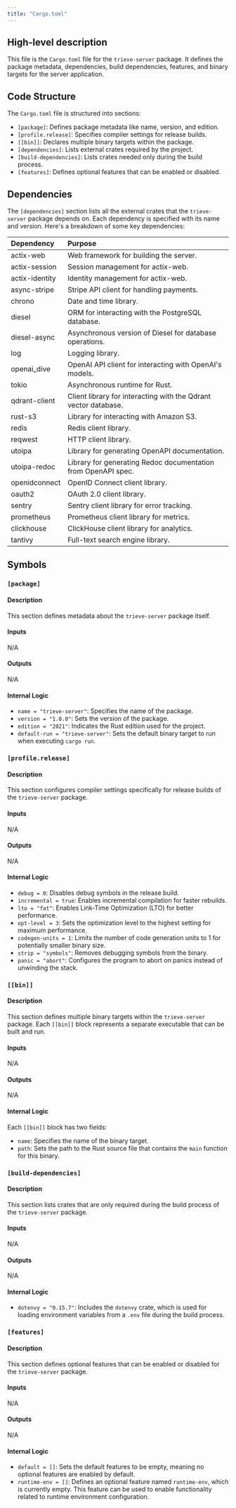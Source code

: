```yaml
---
title: "Cargo.toml"
---
```


## High-level description
This file is the `Cargo.toml` file for the `trieve-server` package. It defines the package metadata, dependencies, build dependencies, features, and binary targets for the server application.

## Code Structure
The `Cargo.toml` file is structured into sections:
- `[package]`: Defines package metadata like name, version, and edition.
- `[profile.release]`: Specifies compiler settings for release builds.
- `[[bin]]`: Declares multiple binary targets within the package.
- `[dependencies]`: Lists external crates required by the project.
- `[build-dependencies]`: Lists crates needed only during the build process.
- `[features]`: Defines optional features that can be enabled or disabled.

## Dependencies
The `[dependencies]` section lists all the external crates that the `trieve-server` package depends on. Each dependency is specified with its name and version. Here's a breakdown of some key dependencies:

| Dependency | Purpose |
|:-----------|:--------|
| actix-web | Web framework for building the server. |
| actix-session | Session management for actix-web. |
| actix-identity | Identity management for actix-web. |
| async-stripe | Stripe API client for handling payments. |
| chrono | Date and time library. |
| diesel | ORM for interacting with the PostgreSQL database. |
| diesel-async | Asynchronous version of Diesel for database operations. |
| log | Logging library. |
| openai_dive | OpenAI API client for interacting with OpenAI's models. |
| tokio | Asynchronous runtime for Rust. |
| qdrant-client | Client library for interacting with the Qdrant vector database. |
| rust-s3 | Library for interacting with Amazon S3. |
| redis | Redis client library. |
| reqwest | HTTP client library. |
| utoipa | Library for generating OpenAPI documentation. |
| utoipa-redoc | Library for generating Redoc documentation from OpenAPI spec. |
| openidconnect | OpenID Connect client library. |
| oauth2 | OAuth 2.0 client library. |
| sentry | Sentry client library for error tracking. |
| prometheus | Prometheus client library for metrics. |
| clickhouse | ClickHouse client library for analytics. |
| tantivy | Full-text search engine library. |

## Symbols

### `[package]`
#### Description
This section defines metadata about the `trieve-server` package itself.

#### Inputs
N/A

#### Outputs
N/A

#### Internal Logic
- `name = "trieve-server"`: Specifies the name of the package.
- `version = "1.0.0"`: Sets the version of the package.
- `edition = "2021"`: Indicates the Rust edition used for the project.
- `default-run = "trieve-server"`: Sets the default binary target to run when executing `cargo run`.

### `[profile.release]`
#### Description
This section configures compiler settings specifically for release builds of the `trieve-server` package.

#### Inputs
N/A

#### Outputs
N/A

#### Internal Logic
- `debug = 0`: Disables debug symbols in the release build.
- `incremental = true`: Enables incremental compilation for faster rebuilds.
- `lto = "fat"`: Enables Link-Time Optimization (LTO) for better performance.
- `opt-level = 3`: Sets the optimization level to the highest setting for maximum performance.
- `codegen-units = 1`: Limits the number of code generation units to 1 for potentially smaller binary size.
- `strip = "symbols"`: Removes debugging symbols from the binary.
- `panic = "abort"`: Configures the program to abort on panics instead of unwinding the stack.

### `[[bin]]`
#### Description
This section defines multiple binary targets within the `trieve-server` package. Each `[[bin]]` block represents a separate executable that can be built and run.

#### Inputs
N/A

#### Outputs
N/A

#### Internal Logic
Each `[[bin]]` block has two fields:
- `name`: Specifies the name of the binary target.
- `path`: Sets the path to the Rust source file that contains the `main` function for this binary.

### `[build-dependencies]`
#### Description
This section lists crates that are only required during the build process of the `trieve-server` package.

#### Inputs
N/A

#### Outputs
N/A

#### Internal Logic
- `dotenvy = "0.15.7"`: Includes the `dotenvy` crate, which is used for loading environment variables from a `.env` file during the build process.

### `[features]`
#### Description
This section defines optional features that can be enabled or disabled for the `trieve-server` package.

#### Inputs
N/A

#### Outputs
N/A

#### Internal Logic
- `default = []`: Sets the default features to be empty, meaning no optional features are enabled by default.
- `runtime-env = []`: Defines an optional feature named `runtime-env`, which is currently empty. This feature can be used to enable functionality related to runtime environment configuration.
